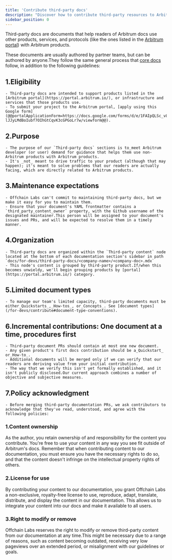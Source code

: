```yaml
---
title: 'Contribute third-party docs'
description: "Discover how to contribute third-party resources to Arbitrum's documentation.Share your expertise and help expand the largest Ethereum Layer 2 developer ecosystem."
sidebar_position: 0
---
```


Third-party docs are documents that help readers of Arbitrum docs use other products, services, and protocols (like the ones listed in the [Arbitrum portal](https://portal.arbitrum.io/)) with Arbitrum products.

These documents are usually authored by partner teams, but can be authored by anyone.They follow the same general process that [core docs](/for-devs/contribute#add-a-new-core-document) follow, in addition to the following guidelines:

## 1.Eligibility

    - Third-party docs are intended to support products listed in the [Arbitrum portal](https://portal.arbitrum.io/), or infrastructure and services that those products use.
    - To submit your project to the Arbitrum portal, [apply using this Google form](@@portalApplicationForm=https://docs.google.com/forms/d/e/1FAIpQLSc_v8j7sc4ffE6U-lJJyLMdBoIubf7OIhGtCqvK3cGPGoLr7w/viewform@@).

## 2.Purpose

    - The purpose of our `Third-party docs` sections is to_meet Arbitrum developer (or user) demand for guidance that helps them use non-Arbitrum products with Arbitrum products.
    - It's _not_ meant to drive traffic to your product (although that may happen); it's meant to solve problems that our readers are actually facing, which are directly related to Arbitrum products.

## 3.Maintenance expectations

    - Offchain Labs can't commit to maintaining third-party docs, but we make it easy for you to maintain them.
    - Ensure that your document's YAML frontmatter contains a `third_party_content_owner` property, with the Github username of the designated maintainer.This person will be assigned to your document's issues and PRs, and will be expected to resolve them in a timely manner.

## 4.Organization

    - Third-party docs are organized within the `Third-party content` node located at the bottom of each documentation section's sidebar in path `docs/for-devs/third-party-docs/<company-name>/<company-doc>.mdx`
    - This node's content is grouped by third-party product.If/when this becomes unwieldy, we'll begin grouping products by [portal](https://portal.arbitrum.io/) category.

## 5.Limited document types

    - To manage our team's limited capacity, third-party documents must be either_Quickstarts_,_How-tos_, or_Concepts_. See [document types](/for-devs/contribute#document-type-conventions).

## 6.Incremental contributions: One document at a time, procedures first

    - Third-party document PRs should contain at most one new document.
    - Any given product's first docs contribution should be a_Quickstart_ or_How-to_.
    - Additional documents will be merged only if we can verify that our readers are deriving value from your initial contribution.
    - The way that we verify this isn't yet formally established, and it isn't publicly disclosed.Our current approach combines a number of objective and subjective measures.

## 7.Policy acknowledgment

    - Before merging third-party documentation PRs, we ask contributors to acknowledge that they've read, understood, and agree with the following policies:

### 1.Content ownership

As the author, you retain ownership of and responsibility for the content you contribute. You're free to use your content in any way you see fit outside of Arbitrum's docs. Remember that when contributing content to our documentation, you must ensure you have the necessary rights to do so, and that the content doesn't infringe on the intellectual property rights of others.

### 2.License for use

By contributing your content to our documentation, you grant Offchain Labs a non-exclusive, royalty-free license to use, reproduce, adapt, translate, distribute, and display the content in our documentation. This allows us to integrate your content into our docs and make it available to all users.

### 3.Right to modify or remove

Offchain Labs reserves the right to modify or remove third-party content from our documentation at any time.This might be necessary due to a range of reasons, such as content becoming outdated, receiving very low pageviews over an extended period, or misalignment with our guidelines or goals.
